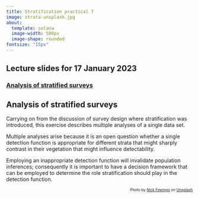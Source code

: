 ```yaml
---
title: Stratification practical 7
image: strata-unsplash.jpg
about: 
  template: solana
  image-width: 500px
  image-shape: rounded
fontsize: "15px"
---
```


::: {.callout-tip}
## Lecture slides for 17 January 2023

### [Analysis of stratified surveys](../lectures/BlockG-22.pdf)
:::

## Analysis of stratified surveys

Carrying on from the discussion of survey design where stratification was introduced, this exercise describes multiple analyses of a single data set.

Multiple analyses arise because it is an open question whether a single detection function is appropriate for different strata that might sharply contrast in their vegetation that might influence detectability.

Employing an inappropriate detection function will invalidate population inferences; consequently it is important to have a decision framework that can be employed to determine the role stratification should play in the detection function.

<p style="font-size: x-small; text-align:right">Photo by <a href="https://unsplash.com/@jannerboy62?utm_source=unsplash&utm_medium=referral&utm_content=creditCopyText">Nick Fewings</a> on <a href="https://unsplash.com/s/photos/strata?utm_source=unsplash&utm_medium=referral&utm_content=creditCopyText">Unsplash</a></p>
  
  